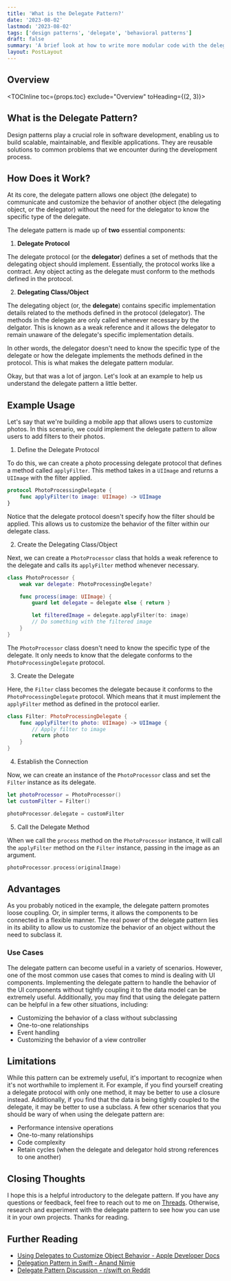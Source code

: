```yaml
---
title: 'What is the Delegate Pattern?'
date: '2023-08-02'
lastmod: '2023-08-02'
tags: ['design patterns', 'delegate', 'behavioral patterns']
draft: false
summary: 'A brief look at how to write more modular code with the delegate pattern.'
layout: PostLayout
---
```


## Overview

<TOCInline toc={props.toc} exclude="Overview" toHeading={(2, 3)}></TOCInline>

## What is the Delegate Pattern?

Design patterns play a crucial role in software development, enabling us to build scalable, maintainable, and flexible applications. They are reusable solutions to common problems that we encounter during the development process.

## How Does it Work?

At its core, the delegate pattern allows one object (the delegate) to communicate and customize the behavior of another object (the delegating object, or the delegator) without the need for the delegator to know the specific type of the delegate.

The delegate pattern is made up of **two** essential components:

1. **Delegate Protocol**

The delegate protocol (or the **delegator**) defines a set of methods that the delegating object should implement. Essentially, the protocol works like a contract. Any object acting as the delegate must conform to the methods defined in the protocol.

2. **Delegating Class/Object**

The delegating object (or, the **delegate**) contains specific implementation details related to the methods defined in the protocol (delegator). The methods in the delegate are only called whenever necessary by the delgator. This is known as a weak reference and it allows the delegator to remain unaware of the delegate's specific implementation details.

In other words, the delegator doesn't need to know the specific type of the delegate or how the delegate implements the methods defined in the protocol. This is what makes the delegate pattern modular.

Okay, but that was a lot of jargon. Let's look at an example to help us understand the delegate pattern a little better.

## Example Usage

Let's say that we're building a mobile app that allows users to customize photos. In this scenario, we could implement the delegate pattern to allow users to add filters to their photos.

1. Define the Delegate Protocol

To do this, we can create a photo processing delegate protocol that defines a method called `applyFilter`. This method takes in a `UIImage` and returns a `UIImage` with the filter applied.

```swift
protocol PhotoProcessingDelegate {
    func applyFilter(to image: UIImage) -> UIImage
}
```

Notice that the delegate protocol doesn't specify how the filter should be applied. This allows us to customize the behavior of the filter within our delegate class.

2. Create the Delegating Class/Object

Next, we can create a `PhotoProcessor` class that holds a weak reference to the delegate and calls its `applyFilter` method whenever necessary.

```swift
class PhotoProcessor {
    weak var delegate: PhotoProcessingDelegate?

    func process(image: UIImage) {
        guard let delegate = delegate else { return }

        let filteredImage = delegate.applyFilter(to: image)
        // Do something with the filtered image
    }
}
```

The `PhotoProcessor` class doesn't need to know the specific type of the delegate. It only needs to know that the delegate conforms to the `PhotoProcessingDelegate` protocol.

3. Create the Delegate

Here, the `Filter` class becomes the delegate because it conforms to the `PhotoProcessingDelegate` protocol. Which means that it must implement the `applyFilter` method as defined in the protocol earlier.

```swift
class Filter: PhotoProcessingDelegate {
    func applyFilter(to photo: UIImage) -> UIImage {
        // Apply filter to image
        return photo
    }
}
```

4. Establish the Connection

Now, we can create an instance of the `PhotoProcessor` class and set the `Filter` instance as its delegate.

```swift
let photoProcessor = PhotoProcessor()
let customFilter = Filter()

photoProcessor.delegate = customFilter
```

5. Call the Delegate Method

When we call the `process` method on the `PhotoProcessor` instance, it will call the `applyFilter` method on the `Filter` instance, passing in the image as an argument.

```swift
photoProcessor.process(originalImage)
```

## Advantages

As you probably noticed in the example, the delegate pattern promotes loose coupling. Or, in simpler terms, it allows the components to be connected in a flexible manner. The real power of the delegate pattern lies in its ability to allow us to customize the behavior of an object without the need to subclass it.

### Use Cases

The delegate pattern can become useful in a variety of scenarios. However, one of the most common use cases that comes to mind is dealing with UI components. Implementing the delegate pattern to handle the behavior of the UI components without tightly coupling it to the data model can be extremely useful. Additionally, you may find that using the delegate pattern can be helpful in a few other situations, including:

- Customizing the behavior of a class without subclassing
- One-to-one relationships
- Event handling
- Customizing the behavior of a view controller

## Limitations

While this pattern can be extremely useful, it's important to recognize when it's not worthwhile to implement it. For example, if you find yourself creating a delegate protocol with only one method, it may be better to use a closure instead. Additionally, if you find that the data is being tightly coupled to the delegate, it may be better to use a subclass. A few other scenarios that you should be wary of when using the delegate pattern are:

- Performance intensive operations
- One-to-many relationships
- Code complexity
- Retain cycles (when the delegate and delegator hold strong references to one another)

## Closing Thoughts

I hope this is a helpful introductory to the delegate pattern. If you have any questions or feedback, feel free to reach out to me on [Threads](https://threads.net/lyndipc_). Otherwise, research and experiment with the delegate pattern to see how you can use it in your own projects. Thanks for reading.

## Further Reading

- [Using Delegates to Customize Object Behavior - Apple Developer Docs](https://developer.apple.com/documentation/swift/using-delegates-to-customize-object-behavior)
- [Delegation Pattern in Swift - Anand Nimje](https://medium.com/@nimjea/delegation-pattern-in-swift-4-2-f6aca61f4bf5)
- [Delegate Pattern Discussion - r/swift on Reddit](https://www.reddit.com/r/swift/comments/yy5x15/delegate_pattern/)
